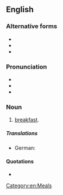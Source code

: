 ==English==

===Alternative forms===
* {{l|en|brekky}}
* {{l|en|breakie}}
* {{l|en|breaky}}

===Pronunciation===
* {{IPA|en|/ˈbɹɛki/}}
* {{audio|en|LL-Q1860 (eng)-Vealhurl-brekkie.wav|Audio (Southern England)}}
* {{rhymes|en|ɛki|s=2}}

===Noun===
{{en-noun|~}}

# {{lb|en|UK|Australia|New Zealand}} {{lb|en|informal}} [[breakfast]].

=====Translations=====
{{trans-top|breakfast}}
* German: {{t+|de|Frühstück|n}}
{{trans-bottom}}

====Quotations====
* {{seeCites|en}}

[[Category:en:Meals]]
